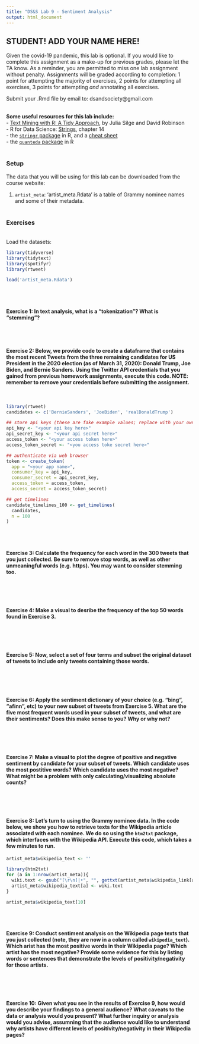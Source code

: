 ```yaml
---
title: "DS&S Lab 9 - Sentiment Analysis"
output: html_document
---
```


## STUDENT! ADD YOUR NAME HERE!

Given the covid-19 pandemic, this lab is optional. If you would like to complete this assignment as a make-up for previous grades, please let the TA know. As a reminder, you are permitted to miss one lab assignment without penalty. Assignments will be graded according to completion: 1 point for attempting the majority of exercises, 2 points for attempting all exercises, 3 points for attempting *and* annotating all exercises.

Submit your .Rmd file by email to: dsandsociety@gmail.com
<br/><br/>

**Some useful resources for this lab include:** <br/>
- [Text Mining with R: A Tidy Approach](https://www.tidytextmining.com/), by Julia Silge and David Robinson <br/>
- R for Data Science: [Strings](https://r4ds.had.co.nz/strings.html), chapter 14 <br/>
- the [`stringr` package](https://cran.r-project.org/web/packages/stringr/vignettes/stringr.html) in R, and a [cheat sheet](https://github.com/rstudio/cheatsheets/blob/master/strings.pdf) <br/>
- the [`quanteda` package](https://quanteda.io/) in R <br/>
<br/>

### Setup

The data that you will be using for this lab can be downloaded from the course website: 

(1) `artist_meta`: 'artist_meta.Rdata' is a table of Grammy nominee names and some of their metadata.
<br/><br/>

### Exercises
<br/>
Load the datasets:
```r
library(tidyverse)
library(tidytext)
library(spotifyr)
library(rtweet)

load('artist_meta.Rdata')
```
<br/><br/>

#### **Exercise 1**: In text analysis, what is a "tokenization"? What is "stemming"?


<br/><br/>

#### **Exercise 2**: Below, we provide code to create a dataframe that contains the most recent Tweets from the three remaining candidates for US President in the 2020 election (as of March 31, 2020): Donald Trump, Joe Biden, and Bernie Sanders. Using the Twitter API credentials that you gained from previous homework assignments, execute this code. NOTE: remember to remove your credentials before submitting the assignment.
<br/>
```r
library(rtweet)
candidates <- c('BernieSanders', 'JoeBiden', 'realDonaldTrump')

## store api keys (these are fake example values; replace with your own keys)
api_key <- "<your api key here>"
api_secret_key <- "<your api secret here>"
access_token <- "<your access token here>"
access_token_secret <- "<you access toke secret here>"

## authenticate via web browser
token <- create_token(
  app = "<your app name>",
  consumer_key = api_key,
  consumer_secret = api_secret_key,
  access_token = access_token,
  access_secret = access_token_secret)

## get timelines
candidate_timelines_100 <- get_timelines(
  candidates,
  n = 100
)
```
<br/><br/>


#### **Exercise 3**: Calculate the frequency for each word in the 300 tweets that you just collected. Be sure to remove stop words, as well as other unmeaningful words (e.g. https). You may want to consider stemming too.
```r

```

<br/><br/>

#### **Exercise 4**: Make a visual to desribe the frequency of the top 50 words found in Exercise 3.
```r

```

<br/><br/>

#### **Exercise 5**: Now, select a set of four terms and subset the original dataset of tweets to include only tweets containing those words.
```r

```

<br/><br/>

#### **Exercise 6**: Apply the sentiment dictionary of your choice (e.g. "bing", "afinn", etc) to your new subset of tweets from Exercise 5. What are the five most frequent words used in your subset of tweets, and what are their sentiments? Does this make sense to you? Why or why not?
```r

```

<br/><br/>

#### **Exercise 7**: Make a visual to plot the degree of positive and negative sentiment by candidate for your subset of tweets. Which candidate uses the most postitive words? Which candidate uses the most negative? What might be a problem with only calculating/visualizing absolute counts?

```r

```

<br/><br/>


#### **Exercise 8**: Let's turn to using the Grammy nominee data. In the code below, we show you how to retrieve texts for the Wikipedia article associated with each nominee. We do so using the `htm2txt` package, which interfaces with the Wikipedia API. Execute this code, which takes a few minutes to run.
```r
artist_meta$wikipedia_text <- ''

library(htm2txt)
for (a in 1:nrow(artist_meta)){
  wiki.text <- gsub("[\r\n]|•", "", gettxt(artist_meta$wikipedia_link[a]))
  artist_meta$wikipedia_text[a] <- wiki.text
}

artist_meta$wikipedia_text[10]
```

<br/><br/>


#### **Exercise 9**: Conduct sentiment analysis on the Wikipedia page texts that you just collected (note, they are now in a column called `wikipedia_text`). Which arist has the most positive words in their Wikipedia page? Which artist has the most negative? Provide some evidence for this by listing words or sentences that demonstrate the levels of positivity/negativity for those artists.
```r

```
<br/><br/>


#### **Exercise 10**: Given what you see in the results of Exercise 9, how would you describe your findings to a general audience? What caveats to the data or analysis would you present? What further inquiry or analysis would you advise, assumning that the audience would like to understand why artists have different levels of positivity/negativity in their Wikipedia pages?

<br/>

